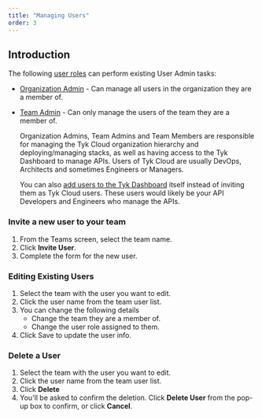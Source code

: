 ```yaml
---
title: "Managing Users"
order: 3
---
```


## Introduction

The following [user roles](/5.5/tyk-cloud/teams-&-users/user-roles.md) can perform existing User Admin tasks:

* [Organization Admin](/5.5/tyk-cloud/teams-&-users/user-roles.md#user-roles-within-tyk-cloud) - Can manage all users in the organization they are a member of.
* [Team Admin](/5.5/tyk-cloud/teams-&-users/user-roles.md#user-roles-within-tyk-cloud) - Can only manage the users of the team they are a member of.



    <Note>
    Organization Admins, Team Admins and Team Members are responsible for managing the Tyk Cloud organization hierarchy and deploying/managing stacks, as well as having access to the Tyk Dashboard to manage APIs. Users of Tyk Cloud are usually DevOps, Architects and sometimes Engineers or Managers.

    You can also [add users to the Tyk Dashboard](/5.5/basic-config-and-security/security/dashboard/create-users) itself instead of inviting them as Tyk Cloud users. These users would likely be your API Developers and Engineers who manage the APIs.
    </Note>


### Invite a new user to your team

1. From the Teams screen, select the team name.
2. Click **Invite User**.
3. Complete the form for the new user.

### Editing Existing Users

1. Select the team with the user you want to edit.
2. Click the user name from the team user list.
3. You can change the following details
   * Change the team they are a member of.
   * Change the user role assigned to them.
4. Click Save to update the user info.

### Delete a User

1. Select the team with the user you want to edit.
2. Click the user name from the team user list.
3. Click **Delete**
4. You'll be asked to confirm the deletion. Click **Delete User** from the pop-up box to confirm, or click **Cancel**.
